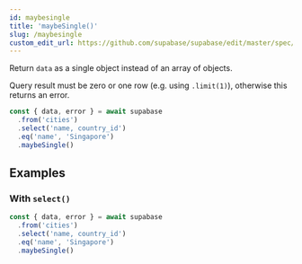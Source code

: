 ```yaml
---
id: maybesingle
title: 'maybeSingle()'
slug: /maybesingle
custom_edit_url: https://github.com/supabase/supabase/edit/master/spec/supabase_js_v2_legacy.yml
---
```



Return `data` as a single object instead of an array of objects.

Query result must be zero or one row (e.g. using `.limit(1)`), otherwise
this returns an error.

```js
const { data, error } = await supabase
  .from('cities')
  .select('name, country_id')
  .eq('name', 'Singapore')
  .maybeSingle()
```

## Examples

### With `select()`

```js
const { data, error } = await supabase
  .from('cities')
  .select('name, country_id')
  .eq('name', 'Singapore')
  .maybeSingle()
```
